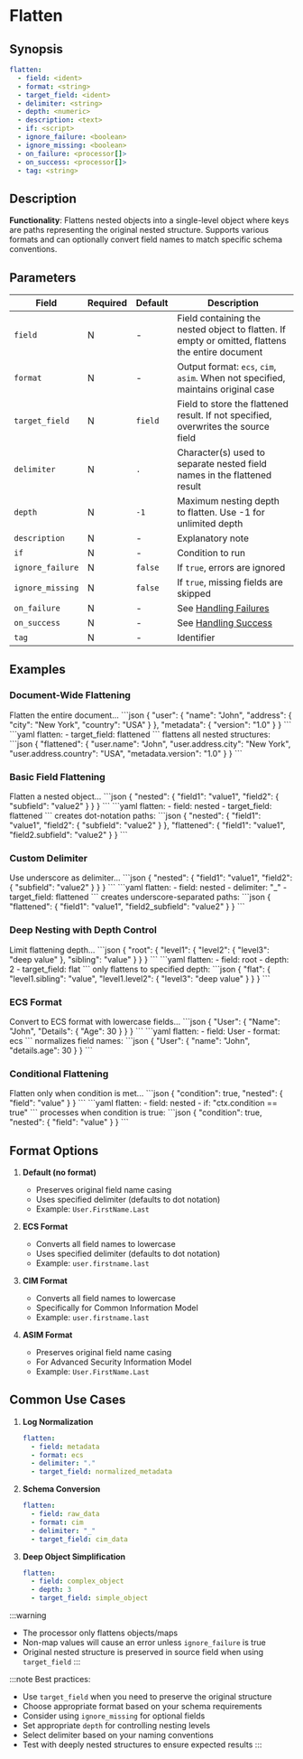 # Flatten

## Synopsis

```yaml
flatten:
  - field: <ident>
  - format: <string>
  - target_field: <ident>
  - delimiter: <string>
  - depth: <numeric>
  - description: <text>
  - if: <script>
  - ignore_failure: <boolean>
  - ignore_missing: <boolean>
  - on_failure: <processor[]>
  - on_success: <processor[]>
  - tag: <string>
```

## Description

**Functionality**: Flattens nested objects into a single-level object where keys are paths representing the original nested structure. Supports various formats and can optionally convert field names to match specific schema conventions.

## Parameters

|Field|Required|Default|Description|
|---|---|---|---|
|`field`|N|-|Field containing the nested object to flatten. If empty or omitted, flattens the entire document|
|`format`|N|-|Output format: `ecs`, `cim`, `asim`. When not specified, maintains original case|
|`target_field`|N|`field`|Field to store the flattened result. If not specified, overwrites the source field|
|`delimiter`|N|`.`|Character(s) used to separate nested field names in the flattened result|
|`depth`|N|`-1`|Maximum nesting depth to flatten. Use -1 for unlimited depth|
|`description`|N|-|Explanatory note|
|`if`|N|-|Condition to run|
|`ignore_failure`|N|`false`|If `true`, errors are ignored|
|`ignore_missing`|N|`false`|If `true`, missing fields are skipped|
|`on_failure`|N|-|See [Handling Failures](../handling-failures.mdx)|
|`on_success`|N|-|See [Handling Success](../handling-success.mdx)|
|`tag`|N|-|Identifier|

## Examples

### Document-Wide Flattening

<ExampleGrid>
  <CommentCol>
    Flatten the entire document...
  </CommentCol>
  <CodeCol>
    ```json
    {
      "user": {
        "name": "John",
        "address": {
          "city": "New York",
          "country": "USA"
        }
      },
      "metadata": {
        "version": "1.0"
      }
    }
    ```
    ```yaml
    flatten:
      - target_field: flattened
    ```
  </CodeCol>
  <CommentCol>
    flattens all nested structures:
  </CommentCol>
  <CodeCol>
    ```json
    {
      "flattened": {
        "user.name": "John",
        "user.address.city": "New York",
        "user.address.country": "USA",
        "metadata.version": "1.0"
      }
    }
    ```
  </CodeCol>
</ExampleGrid>

### Basic Field Flattening

<ExampleGrid>
  <CommentCol>
    Flatten a nested object...
  </CommentCol>
  <CodeCol>
    ```json
    {
      "nested": {
        "field1": "value1",
        "field2": {
          "subfield": "value2"
        }
      }
    }
    ```
    ```yaml
    flatten:
      - field: nested
      - target_field: flattened
    ```
  </CodeCol>
  <CommentCol>
    creates dot-notation paths:
  </CommentCol>
  <CodeCol>
    ```json
    {
      "nested": {
        "field1": "value1",
        "field2": {
          "subfield": "value2"
        }
      },
      "flattened": {
        "field1": "value1",
        "field2.subfield": "value2"
      }
    }
    ```
  </CodeCol>
</ExampleGrid>

### Custom Delimiter

<ExampleGrid>
  <CommentCol>
    Use underscore as delimiter...
  </CommentCol>
  <CodeCol>
    ```json
    {
      "nested": {
        "field1": "value1",
        "field2": {
          "subfield": "value2"
        }
      }
    }
    ```
    ```yaml
    flatten:
      - field: nested
      - delimiter: "_"
      - target_field: flattened
    ```
  </CodeCol>
  <CommentCol>
    creates underscore-separated paths:
  </CommentCol>
  <CodeCol>
    ```json
    {
      "flattened": {
        "field1": "value1",
        "field2_subfield": "value2"
      }
    }
    ```
  </CodeCol>
</ExampleGrid>

### Deep Nesting with Depth Control

<ExampleGrid>
  <CommentCol>
    Limit flattening depth...
  </CommentCol>
  <CodeCol>
    ```json
    {
      "root": {
        "level1": {
          "level2": {
            "level3": "deep value"
          },
          "sibling": "value"
        }
      }
    }
    ```
    ```yaml
    flatten:
      - field: root
      - depth: 2
      - target_field: flat
    ```
  </CodeCol>
  <CommentCol>
    only flattens to specified depth:
  </CommentCol>
  <CodeCol>
    ```json
    {
      "flat": {
        "level1.sibling": "value",
        "level1.level2": {
          "level3": "deep value"
        }
      }
    }
    ```
  </CodeCol>
</ExampleGrid>

### ECS Format

<ExampleGrid>
  <CommentCol>
    Convert to ECS format with lowercase fields...
  </CommentCol>
  <CodeCol>
    ```json
    {
      "User": {
        "Name": "John",
        "Details": {
          "Age": 30
        }
      }
    }
    ```
    ```yaml
    flatten:
      - field: User
      - format: ecs
    ```
  </CodeCol>
  <CommentCol>
    normalizes field names:
  </CommentCol>
  <CodeCol>
    ```json
    {
      "User": {
        "name": "John",
        "details.age": 30
      }
    }
    ```
  </CodeCol>
</ExampleGrid>

### Conditional Flattening

<ExampleGrid>
  <CommentCol>
    Flatten only when condition is met...
  </CommentCol>
  <CodeCol>
    ```json
    {
      "condition": true,
      "nested": {
        "field": "value"
      }
    }
    ```
    ```yaml
    flatten:
      - field: nested
      - if: "ctx.condition == true"
    ```
  </CodeCol>
  <CommentCol>
    processes when condition is true:
  </CommentCol>
  <CodeCol>
    ```json
    {
      "condition": true,
      "nested": {
        "field": "value"
      }
    }
    ```
  </CodeCol>
</ExampleGrid>

## Format Options

1. **Default (no format)**
   - Preserves original field name casing
   - Uses specified delimiter (defaults to dot notation)
   - Example: `User.FirstName.Last`

2. **ECS Format**
   - Converts all field names to lowercase
   - Uses specified delimiter (defaults to dot notation)
   - Example: `user.firstname.last`

3. **CIM Format**
   - Converts all field names to lowercase
   - Specifically for Common Information Model
   - Example: `user.firstname.last`

4. **ASIM Format**
   - Preserves original field name casing
   - For Advanced Security Information Model
   - Example: `User.FirstName.Last`

## Common Use Cases

1. **Log Normalization**
   ```yaml
   flatten:
     - field: metadata
     - format: ecs
     - delimiter: "."
     - target_field: normalized_metadata
   ```

2. **Schema Conversion**
   ```yaml
   flatten:
     - field: raw_data
     - format: cim
     - delimiter: "_"
     - target_field: cim_data
   ```

3. **Deep Object Simplification**
   ```yaml
   flatten:
     - field: complex_object
     - depth: 3
     - target_field: simple_object
   ```

:::warning
- The processor only flattens objects/maps
- Non-map values will cause an error unless `ignore_failure` is true
- Original nested structure is preserved in source field when using `target_field`
:::

:::note
Best practices:
- Use `target_field` when you need to preserve the original structure
- Choose appropriate format based on your schema requirements
- Consider using `ignore_missing` for optional fields
- Set appropriate `depth` for controlling nesting levels
- Select delimiter based on your naming conventions
- Test with deeply nested structures to ensure expected results
:::